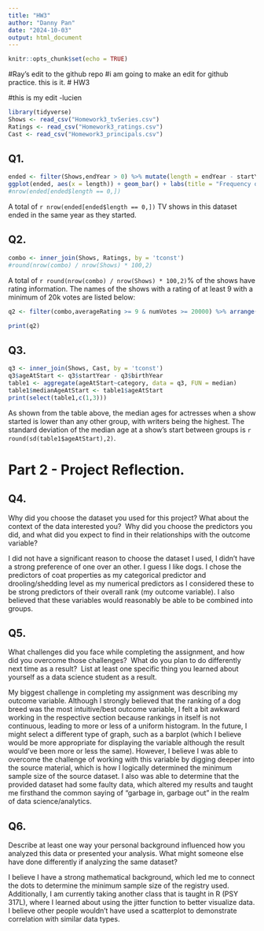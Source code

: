 ---
title: "HW3"
author: "Danny Pan"
date: "2024-10-03"
output: html_document
---

```{r setup, include=FALSE}
knitr::opts_chunk$set(echo = TRUE)
```
#Ray's edit to the github repo
#i am going to make an edit for github practice. this is it.
# HW3

#this is my edit -lucien

```{r results = 'hide', message = FALSE}
library(tidyverse)
Shows <- read_csv("Homework3_tvSeries.csv")
Ratings <- read_csv("Homework3_ratings.csv")
Cast <- read_csv("Homework3_principals.csv")
```

## Q1.

```{r}
ended <- filter(Shows,endYear > 0) %>% mutate(length = endYear - startYear)
ggplot(ended, aes(x = length)) + geom_bar() + labs(title = "Frequency of Shows by Years Ran", x = "Years Ran", y = "Count")
#nrow(ended[ended$length == 0,])
```

A total of `r nrow(ended[ended$length == 0,])` TV shows in this dataset ended in the same year as they started.

## Q2.

```{r}
combo <- inner_join(Shows, Ratings, by = 'tconst')
#round(nrow(combo) / nrow(Shows) * 100,2)

```

A total of `r round(nrow(combo) / nrow(Shows) * 100,2)`% of the shows have rating information. The names of the shows with a rating of at least 9 with a minimum of 20k votes are listed below:

```{r}
q2 <- filter(combo,averageRating >= 9 & numVotes >= 20000) %>% arrange(primaryTitle) %>% select(primaryTitle)

print(q2)
```

## Q3.

```{r}
q3 <- inner_join(Shows, Cast, by = 'tconst')
q3$ageAtStart <- q3$startYear - q3$birthYear 
table1 <- aggregate(ageAtStart~category, data = q3, FUN = median)
table1$medianAgeAtStart <- table1$ageAtStart
print(select(table1,c(1,3)))
```

As shown from the table above, the median ages for actresses when a show started is lower than any other group, with writers being the highest. The standard deviation of the median age at a show's start between groups is `r round(sd(table1$ageAtStart),2)`.

# **Part 2 - Project Reflection.**

## Q4.

Why did you choose the dataset you used for this project? What about the context of the data interested you?  Why did you choose the predictors you did, and what did you expect to find in their relationships with the outcome variable?

I did not have a significant reason to choose the dataset I used, I didn't have a strong preference of one over an other. I guess I like dogs. I chose the predictors of coat properties as my categorical predictor and drooling/shedding level as my numerical predictors as I considered these to be strong predictors of their overall rank (my outcome variable). I also believed that these variables would reasonably be able to be combined into groups.

## Q5.

What challenges did you face while completing the assignment, and how did you overcome those challenges?  What do you plan to do differently next time as a result?  List at least one specific thing you learned about yourself as a data science student as a result.

My biggest challenge in completing my assignment was describing my outcome variable. Although I strongly believed that the ranking of a dog breed was the most intuitive/best outcome variable, I felt a bit awkward working in the respective section because rankings in itself is not continuous, leading to more or less of a uniform histogram. In the future, I might select a different type of graph, such as a barplot (which I believe would be more appropriate for displaying the variable although the result would've been more or less the same). However, I believe I was able to overcome the challenge of working with this variable by digging deeper into the source material, which is how I logically determined the minimum sample size of the source dataset. I also was able to determine that the provided dataset had some faulty data, which altered my results and taught me firsthand the common saying of "garbage in, garbage out" in the realm of data science/analytics.

## Q6.

Describe at least one way your personal background influenced how you analyzed this data or presented your analysis. What might someone else have done differently if analyzing the same dataset?

I believe I have a strong mathematical background, which led me to connect the dots to determine the minimum sample size of the registry used. Additionally, I am currently taking another class that is taught in R (PSY 317L), where I learned about using the jitter function to better visualize data. I believe other people wouldn't have used a scatterplot to demonstrate correlation with similar data types.
